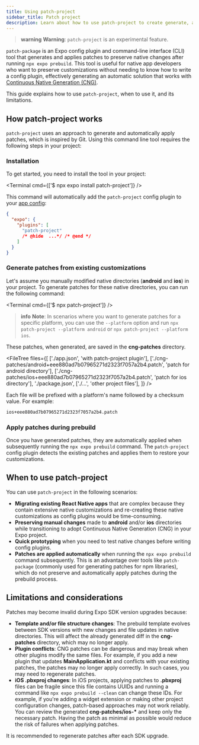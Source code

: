 ```yaml
---
title: Using patch-project
sidebar_title: Patch project
description: Learn about how to use patch-project to create generate, apply, and preserve native changes in your Expo project.
---
```



> **warning** **Warning**: `patch-project` is an experimental feature.

`patch-package` is an Expo config plugin and command-line interface (CLI) tool that generates and applies patches to preserve native changes after running `npx expo prebuild`. This tool is useful for native app developers who want to preserve customizations without needing to know how to write a config plugin, effectively generating an automatic solution that works with [Continuous Native Generation (CNG)](/workflow/continuous-native-generation/).

This guide explains how to use `patch-project`, when to use it, and its limitations.

## How patch-project works

`patch-project` uses an approach to generate and automatically apply patches, which is inspired by Git. Using this command line tool requires the following steps in your project:

### Installation

To get started, you need to install the tool in your project:

<Terminal cmd={['$ npx expo install patch-project']} />

This command will automatically add the `patch-project` config plugin to your [app config](/workflow/configuration/):

```json app.json
{
  "expo": {
    "plugins": [
      "patch-project"
      /* @hide  ...*/ /* @end */
    ]
  }
}
```

### Generate patches from existing customizations

Let's assume you manually modified native directories (**android** and **ios**) in your project. To generate patches for these native directories, you can run the following command:

<Terminal cmd={['$ npx patch-project']} />

> **info** **Note**: In scenarios where you want to generate patches for a specific platform, you can use the `--platform` option and run `npx patch-project --platform android` or `npx patch-project --platform ios`.

These patches, when generated, are saved in the **cng-patches** directory.

<FileTree
  files={[
    ['./app.json', 'with patch-project plugin'],
    ['./cng-patches/android+eee880ad7b07965271d2323f7057a2b4.patch', 'patch for android directory'],
    ['./cng-patches/ios+eee880ad7b07965271d2323f7057a2b4.patch', 'patch for ios directory'],
    './package.json',
    ['./...', 'other project files'],
  ]}
/>

Each file will be prefixed with a platform's name followed by a checksum value. For example:

```bash
ios+eee880ad7b07965271d2323f7057a2b4.patch
```

### Apply patches during prebuild

Once you have generated patches, they are automatically applied when subsequently running the `npx expo prebuild` command. The `patch-project` config plugin detects the existing patches and applies them to restore your customizations.

## When to use patch-project

You can use `patch-project` in the following scenarios:

- **Migrating existing React Native apps** that are complex because they contain extensive native customizations and re-creating these native customizations as config plugins would be time-consuming.
- **Preserving manual changes** made to **android** and/or **ios** directories while transitioning to adopt Continuous Native Generation (CNG) in your Expo project.
- **Quick prototyping** when you need to test native changes before writing config plugins.
- **Patches are applied automatically** when running the `npx expo prebuild` command subsequently. This is an advantage over tools like `patch-package` (commonly used for generating patches for npm libraries), which do not preserve and automatically apply patches during the prebuild process.

## Limitations and considerations

Patches may become invalid during Expo SDK version upgrades because:

- **Template and/or file structure changes**: The prebuild template evolves between SDK versions with new changes and file updates in native directories. This will affect the already generated diff in the **cng-patches** directory, which may no longer apply.
- **Plugin conflicts**: CNG patches can be dangerous and may break when other plugins modify the same files. For example, if you add a new plugin that updates **MainApplication.kt** and conflicts with your existing patches, the patches may no longer apply correctly. In such cases, you may need to regenerate patches.
- **iOS .pbxproj changes**: In iOS projects, applying patches to **.pbxproj** files can be fragile since this file contains UUIDs and running a command like `npx expo prebuild --clean` can change these IDs. For example, if you're adding a widget extension or making other project configuration changes, patch-based approaches may not work reliably. You can review the generated **cng-patches/ios-\*** and keep only the necessary patch. Having the patch as minimal as possible would reduce the risk of failures when applying patches.

It is recommended to regenerate patches after each SDK upgrade.
